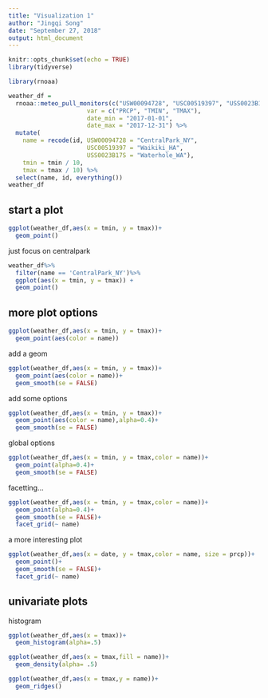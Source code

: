 ```yaml
---
title: "Visualization 1"
author: "Jingqi Song"
date: "September 27, 2018"
output: html_document
---
```


```r
knitr::opts_chunk$set(echo = TRUE)
library(tidyverse)
```

```r
library(rnoaa)

weather_df = 
  rnoaa::meteo_pull_monitors(c("USW00094728", "USC00519397", "USS0023B17S"),
                      var = c("PRCP", "TMIN", "TMAX"), 
                      date_min = "2017-01-01",
                      date_max = "2017-12-31") %>%
  mutate(
    name = recode(id, USW00094728 = "CentralPark_NY", 
                      USC00519397 = "Waikiki_HA",
                      USS0023B17S = "Waterhole_WA"),
    tmin = tmin / 10,
    tmax = tmax / 10) %>%
  select(name, id, everything())
weather_df
```

## start a plot

```r
ggplot(weather_df,aes(x = tmin, y = tmax))+ 
  geom_point()
```

just focus on centralpark

```r
weather_df%>%
  filter(name == 'CentralPark_NY')%>%
  ggplot(aes(x = tmin, y = tmax)) + 
  geom_point()
```

## more plot options


```r
ggplot(weather_df,aes(x = tmin, y = tmax))+ 
  geom_point(aes(color = name))
```

add a geom

```r
ggplot(weather_df,aes(x = tmin, y = tmax))+ 
  geom_point(aes(color = name))+
  geom_smooth(se = FALSE)
```

add some options

```r
ggplot(weather_df,aes(x = tmin, y = tmax))+ 
  geom_point(aes(color = name),alpha=0.4)+
  geom_smooth(se = FALSE)
```

global options

```r
ggplot(weather_df,aes(x = tmin, y = tmax,color = name))+ 
  geom_point(alpha=0.4)+
  geom_smooth(se = FALSE)
```

facetting...

```r
ggplot(weather_df,aes(x = tmin, y = tmax,color = name))+ 
  geom_point(alpha=0.4)+
  geom_smooth(se = FALSE)+
  facet_grid(~ name)
```

a more interesting plot

```r
ggplot(weather_df,aes(x = date, y = tmax,color = name, size = prcp))+ 
  geom_point()+
  geom_smooth(se = FALSE)+
  facet_grid(~ name)

```

## univariate plots

histogram
```r
ggplot(weather_df,aes(x = tmax))+ 
  geom_histogram(alpha=.5)

```

```r
ggplot(weather_df,aes(x = tmax,fill = name))+ 
  geom_density(alpha= .5)

```

```r
ggplot(weather_df,aes(x = tmax,y = name))+ 
  geom_ridges()

```











